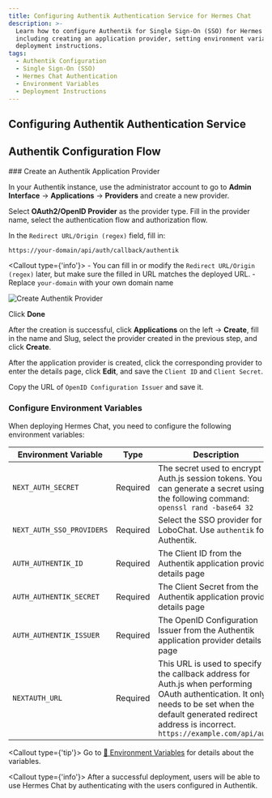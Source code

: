```yaml
---
title: Configuring Authentik Authentication Service for Hermes Chat
description: >-
  Learn how to configure Authentik for Single Sign-On (SSO) for Hermes Chat,
  including creating an application provider, setting environment variables, and
  deployment instructions.
tags:
  - Authentik Configuration
  - Single Sign-On (SSO)
  - Hermes Chat Authentication
  - Environment Variables
  - Deployment Instructions
---
```


## Configuring Authentik Authentication Service

## Authentik Configuration Flow

<Steps>
  ### Create an Authentik Application Provider

  In your Authentik instance, use the administrator account to go to **Admin Interface** -> **Applications** -> **Providers** and create a new provider.

  Select **OAuth2/OpenID Provider** as the provider type. Fill in the provider name, select the authentication flow and authorization flow.

  In the `Redirect URL/Origin (regex)` field, fill in:

  ```bash
  https://your-domain/api/auth/callback/authentik
  ```

  <Callout type={'info'}>
    - You can fill in or modify the `Redirect URL/Origin (regex)` later, but make sure the filled in
      URL matches the deployed URL. - Replace `your-domain` with your own domain name
  </Callout>

  <Image alt="Create Authentik Provider" inStep src="https://github.com/hermeslabs/hermes-chat/assets/67304509/4244634e-5f68-48d5-aac0-e5f4b06d1c4b" />

  Click **Done**

  After the creation is successful, click **Applications** on the left -> **Create**, fill in the name and Slug, select the provider created in the previous step, and click **Create**.

  After the application provider is created, click the corresponding provider to enter the details page, click **Edit**, and save the `Client ID` and `Client Secret`.

  Copy the URL of `OpenID Configuration Issuer` and save it.

  ### Configure Environment Variables

  When deploying Hermes Chat, you need to configure the following environment variables:

  | Environment Variable      | Type     | Description                                                                                                                                                                                                         |
  | ------------------------- | -------- | ------------------------------------------------------------------------------------------------------------------------------------------------------------------------------------------------------------------- |
  | `NEXT_AUTH_SECRET`        | Required | The secret used to encrypt Auth.js session tokens. You can generate a secret using the following command: `openssl rand -base64 32`                                                                                 |
  | `NEXT_AUTH_SSO_PROVIDERS` | Required | Select the SSO provider for LoboChat. Use `authentik` for Authentik.                                                                                                                                                |
  | `AUTH_AUTHENTIK_ID`       | Required | The Client ID from the Authentik application provider details page                                                                                                                                                  |
  | `AUTH_AUTHENTIK_SECRET`   | Required | The Client Secret from the Authentik application provider details page                                                                                                                                              |
  | `AUTH_AUTHENTIK_ISSUER`   | Required | The OpenID Configuration Issuer from the Authentik application provider details page                                                                                                                                |
  | `NEXTAUTH_URL`            | Required | This URL is used to specify the callback address for Auth.js when performing OAuth authentication. It only needs to be set when the default generated redirect address is incorrect. `https://example.com/api/auth` |

  <Callout type={'tip'}>
    Go to  [📘 Environment Variables](/docs/self-hosting/environment-variable#Authentik) for details about the variables.
  </Callout>
</Steps>

<Callout type={'info'}>
  After a successful deployment, users will be able to use Hermes Chat by authenticating with the users
  configured in Authentik.
</Callout>
